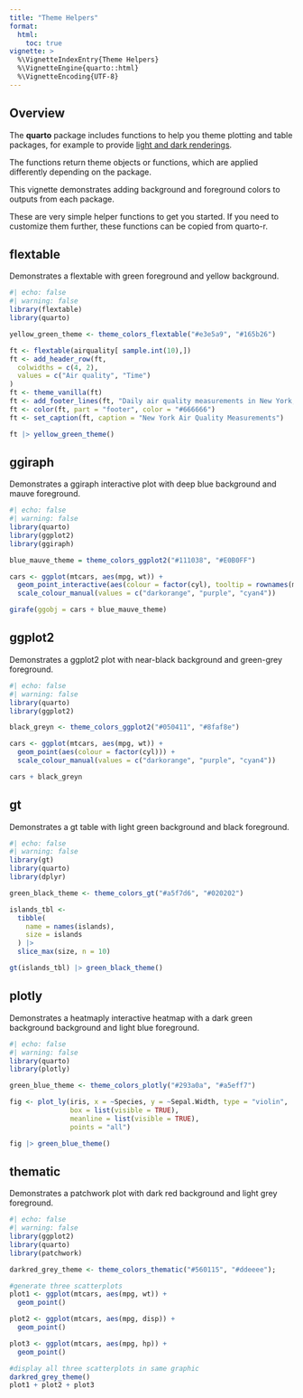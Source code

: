 ```yaml
---
title: "Theme Helpers"
format: 
  html:
    toc: true
vignette: >
  %\VignetteIndexEntry{Theme Helpers}
  %\VignetteEngine{quarto::html}
  %\VignetteEncoding{UTF-8}
---
```


## Overview

The **quarto** package includes functions to help you theme plotting and table packages, for example to provide [light and dark renderings](https://quarto.org/docs/computations/execution-options.html#output-options).

The functions return theme objects or functions, which are applied differently depending on the package.

This vignette demonstrates adding background and foreground colors to outputs from each package.

These are very simple helper functions to get you started. If you need to customize them further, these functions can be copied from quarto-r.

## flextable

Demonstrates a flextable with green foreground and yellow background.

```r
#| echo: false
#| warning: false
library(flextable)
library(quarto)

yellow_green_theme <- theme_colors_flextable("#e3e5a9", "#165b26")

ft <- flextable(airquality[ sample.int(10),])
ft <- add_header_row(ft,
  colwidths = c(4, 2),
  values = c("Air quality", "Time")
)
ft <- theme_vanilla(ft)
ft <- add_footer_lines(ft, "Daily air quality measurements in New York, May to September 1973.")
ft <- color(ft, part = "footer", color = "#666666")
ft <- set_caption(ft, caption = "New York Air Quality Measurements")

ft |> yellow_green_theme()
```

## ggiraph

Demonstrates a ggiraph interactive plot with deep blue background and mauve foreground.


```r
#| echo: false
#| warning: false
library(quarto)
library(ggplot2)
library(ggiraph)

blue_mauve_theme = theme_colors_ggplot2("#111038", "#E0B0FF")

cars <- ggplot(mtcars, aes(mpg, wt)) +
  geom_point_interactive(aes(colour = factor(cyl), tooltip = rownames(mtcars))) +
  scale_colour_manual(values = c("darkorange", "purple", "cyan4"))

girafe(ggobj = cars + blue_mauve_theme)
```

## ggplot2

Demonstrates a ggplot2 plot with near-black background and green-grey foreground.


```r
#| echo: false
#| warning: false
library(quarto)
library(ggplot2)

black_greyn <- theme_colors_ggplot2("#050411", "#8faf8e")

cars <- ggplot(mtcars, aes(mpg, wt)) +
  geom_point(aes(colour = factor(cyl))) +
  scale_colour_manual(values = c("darkorange", "purple", "cyan4"))

cars + black_greyn
```

## gt

Demonstrates a gt table with light green background and black foreground.


```r
#| echo: false
#| warning: false
library(gt)
library(quarto)
library(dplyr)

green_black_theme <- theme_colors_gt("#a5f7d6", "#020202")

islands_tbl <-
  tibble(
    name = names(islands),
    size = islands
  ) |>
  slice_max(size, n = 10)

gt(islands_tbl) |> green_black_theme()
```


## plotly

Demonstrates a heatmaply interactive heatmap with a dark green background background and light blue foreground.

```r
#| echo: false
#| warning: false
library(quarto)
library(plotly)

green_blue_theme <- theme_colors_plotly("#293a0a", "#a5eff7")

fig <- plot_ly(iris, x = ~Species, y = ~Sepal.Width, type = "violin",
               box = list(visible = TRUE),
               meanline = list(visible = TRUE),
               points = "all")

fig |> green_blue_theme()
```

## thematic

Demonstrates a patchwork plot with dark red background and light grey foreground.


```r
#| echo: false
#| warning: false
library(ggplot2)
library(quarto)
library(patchwork)

darkred_grey_theme <- theme_colors_thematic("#560115", "#ddeeee");

#generate three scatterplots
plot1 <- ggplot(mtcars, aes(mpg, wt)) +
  geom_point()

plot2 <- ggplot(mtcars, aes(mpg, disp)) +
  geom_point()

plot3 <- ggplot(mtcars, aes(mpg, hp)) +
  geom_point()

#display all three scatterplots in same graphic
darkred_grey_theme()
plot1 + plot2 + plot3

```

